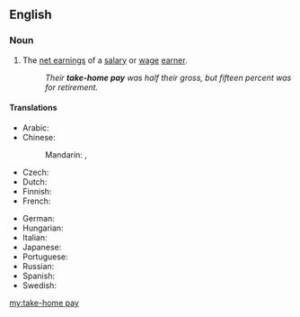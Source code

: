==English==

===Noun===
{{en-noun|head=[[take]]-[[home]] [[pay]]|-}}

# The [[net earnings]] of a [[salary]] or [[wage]] [[earner]].
#: ''Their '''take-home pay''' was half their gross, but fifteen percent was for retirement.''

====Translations====
{{trans-top|net earnings of a wage earner}}
* Arabic: {{t-needed|ar}}
* Chinese:
*: Mandarin: {{t|cmn|扣稅後的實得工資|sc=Hani}}, {{t|cmn|扣税后的实得工资|tr=kòushuì hòu de shídé gōngzī|sc=Hani}}
* Czech: {{t|cs|čistý plat}}
* Dutch: {{t|nl|nettoloon|n}}
* Finnish: {{t|fi|nettopalkka}}
* French: {{t|fr|salaire net|m}}
{{trans-mid}}
* German: {{t|de|Nettogehalt|n}}
* Hungarian: {{t|hu|nettó bér}}
* Italian: {{t-needed|it}}
* Japanese: {{t-needed|ja}}
* Portuguese: {{t+|pt|renda|f}}
* Russian: {{t|ru|чистый заработок|m|tr=čístyj zárabotok|sc=Cyrl}}
* Spanish: {{t|es|salario neto|m}}
* Swedish: {{t|sv|nettolön}}
{{trans-bottom}}

[[my:take-home pay]]